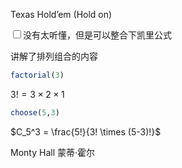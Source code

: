 Texas Hold'em (Hold on)

<input type="checkbox" id="checkbox1" class="styled">没有太听懂，但是可以整合下凯里公式



讲解了排列组合的内容

```r
factorial(3)
```

$3!=3 \times 2 \times 1$

```r
choose(5,3)
```

$C_5^3 =  \frac{5!}{3! \times (5-3)!}$

Monty Hall
蒙蒂·霍尔